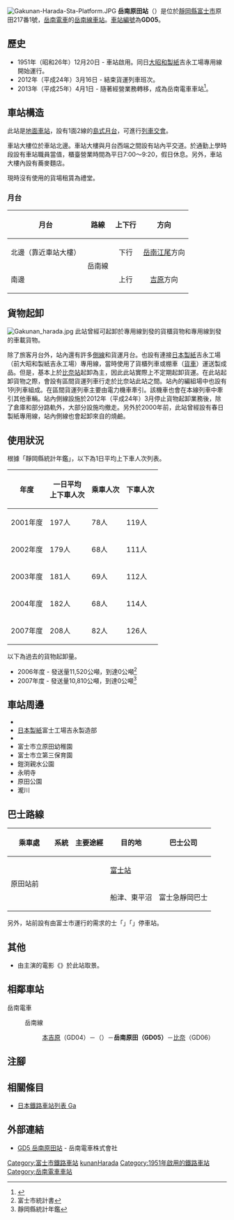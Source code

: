 {{NoteTA|G1=Transport
|T=zh-hans:岳南原田站;zh-hk:岳南原田站;zh-tw:岳南原田車站;
|1=zh-hans:岳南原田站;zh-hk:岳南原田站;zh-tw:岳南原田車站;
}}
{{Infobox station
|公司色 = #ff4f00
|站名 = 岳南原田
|圖片 = Gakunan-Harada 1.jpg
|圖片說明 = 車站大樓（2006年8月）
|日文原名 = 岳南原田
|平假名 = がくなんはらだ
|羅馬拼音 = GAKUNANHARADA
|副站名 = 
|電報略號 = 
|所在地 = {{JPN}}[[靜岡縣|靜岡縣]][[富士市|富士市]]原田217番1號
|座標 = {{coord|35|9|58.24|N|138|42|19.45|E|type:railwaystation_region:JP-24|display=inline,title}}
|車站構造 = [[地面車站|地面車站]]
|月台配置 = 1面2線
|啟用年月日 = 1951年（[[昭和|昭和]]26年）12月20日
|廢站年月日 = 
|乘客人數 = 136
|上下車人次 = 
|統計年度 = 2018
|轉車 = 
|全寬備註 = 
|adjacent = {{Adjacent stations|system=岳南電車|line=GD|left=本吉原|right=比奈|note-left=GD04<br>1.4km|note-mid=GD05<br>距離[[吉原站|吉原]]4.4km|note-right=GD06<br>1.0km}}
}}
[[File:Gakunan-Harada-Sta-Platform.JPG|thumb]]
'''岳南原田站'''（{{jpn|j=岳南原田駅|hg=がくなんはらだえき|rm=Gakunanharada eki|f=y}}）是位於[[靜岡縣|靜岡縣]][[富士市|富士市]]原田217番1號，[[岳南電車|岳南電車]]的[[岳南線|岳南線]][[鐵路車站|車站]]。[[車站編號|車站編號]]為'''GD05'''。

== 歷史 ==
* 1951年（昭和26年）12月20日 - {{Translink|ja|岳南鉄道|岳南鐵道}}車站啟用。同日[[日本製紙|大昭和製紙]]吉永工場專用線開始運行。
* 2012年（平成24年）3月16日 - 結束貨運列車班次。
* 2013年（平成25年）4月1日 - 隨著經營業務轉移，成為岳南電車車站<ref name="nikkei20130125">{{Cite_news|title=岳南鉄道、鉄道事業を分割し４月子会社設立|newspaper=[[日本經濟新聞|日本經濟新聞]]|date=2013-01-25|url=http://www.nikkei.com/article/DGXNZO50949390U3A120C1L61000/|accessdate=2013-01-27|language=ja|archive-date=2021-02-14|archive-url=https://web.archive.org/web/20210214103457/https://www.nikkei.com/article/DGXNZO50949390U3A120C1L61000/|dead-url=no}}</ref>。

== 車站構造 ==
此站是[[地面車站|地面車站]]，設有1面2線的[[島式月台|島式月台]]，可進行[[列車交會|列車交會]]。

車站大樓位於車站北邊。車站大樓與月台西端之間設有站內平交道。於通勤上學時段設有車站職員當值，櫃臺營業時間為平日7:00〜9:20，假日休息。另外，車站大樓內設有蕎麥麵店。

現時沒有使用的貨場租賃為禮堂。

=== 月台 ===
{| rules="rows" class="wikitable"
!月台!!路線!!上下行!!方向
|-
! 北邊（靠近車站大樓）
| rowspan=2 style="text-align:center"| {{color|#ff4f00"|■}}岳南線
| style="text-align:center"| 下行
| style="text-align:center"| [[岳南江尾站|岳南江尾]]方向
|-
! 南邊
| style="text-align:center"| 上行
| style="text-align:center"| [[吉原車站#岳南電車|吉原]]方向
|}

== 貨物起卸 ==
[[File:Gakunan_harada.jpg|thumb]]
此站曾經可起卸於專用線到發的貨櫃貨物和專用線到發的車載貨物。

除了旅客月台外，站內還有許多[[侧线_(铁路)|側線]]和貨運月台。也設有連接[[日本製紙|日本製紙]]吉永工場（前大昭和製紙吉永工場）專用線，當時使用了貨櫃列車或棚車（{{Translink|ja|国鉄ワム80000形貨車|日本國鐵WaMu80000形貨車|WaMu80000形}}[[鐵路貨車|貨車]]）運送製成品。但是，基本上於[[比奈站|比奈站]]起卸為主，因此此站實際上不定期起卸貨運。在此站起卸貨物之際，會設有區間貨運列車行走於比奈站此站之間。站內的編組場中也設有1列列車組成。在區間貨運列車主要由{{Translink|ja|名鉄デキ500形電気機関車|名鐵DeKi500形電力機車|ED50形}}電力機車牽引。該機車也會在本線列車中牽引其他車輛。站內側線設施於2012年（平成24年）3月停止貨物起卸業務後，除了倉庫和部分路軌外，大部分設施均撤走。另外於2000年前，此站曾經設有春日製紙專用線，站內側線也會起卸來自{{Translink|ja|荒川化学工業|荒川化學工業}}的燒鹼。

== 使用狀況 ==
根據「靜岡縣統計年鑑」，以下為1日平均上下車人次列表。

{| class="wikitable" style="margin: 1em 0.2em; text-align: center;"
|- style="background: #ddd;"
!年度
!一日平均<br />上下車人次
!乘車人次
!下車人次
|-
|2001年度||197人||78人||119人
|-
|2002年度||179人||68人||111人
|-
|2003年度||181人||69人||112人
|-
|2004年度||182人||68人||114人
|-
|2007年度||208人||82人||126人
|}

以下為過去的貨物起卸量。
* 2006年度 - 發送量11,520公噸，到達0公噸<ref>富士市統計書</ref>
* 2007年度 - 發送量10,810公噸，到達0公噸<ref>靜岡縣統計年鑑</ref>

== 車站周邊 ==
* {{Translink|ja|富士市役所#まちづくりセンター|富士市政廳#城市規劃中心|富士市政廳原田城市規劃中心}}
* [[日本製紙|日本製紙]]富士工場吉永製造部
* {{Translink|ja|富士市立原田小学校|富士市立原田小學}}
* 富士市立原田幼稚園
* 富士市立第三保育園
* 鎧渕親水公園
* 永明寺
* 原田公園
* 瀧川

== 巴士路線 ==
{| class="wikitable"
!colspan="2"|乘車處!!系統!!主要途經!!目的地!!巴士公司!!備註
|-
|rowspan="2"|原田站前||rowspan="2"| || ||{{Translink|ja|吉原中央駅|吉原中央站}}||[[富士站|富士站]]||{{Translink|ja|富士急静岡バス|富士急靜岡巴士}}||
|-
| ||||船津、東平沼||富士急靜岡巴士||
|}

另外，站前設有由富士市運行的需求的士「{{Translink|ja|富士市コミュニティバス|富士市社區巴士|螢火蟲}}」「{{Translink|ja|富士市コミュニティバス|富士市社區巴士|輝夜姬}}」停車站。

== 其他 ==
* 由{{Translink|ja|野村義男}}主演的電影《{{Translink|ja|三等高校生}}》於此站取景。

== 相鄰車站 ==
; 岳南電車
: {{color|#ff4f00|■}}岳南線
:: [[本吉原站|本吉原]]（GD04）－（{{Translink|ja|田宿信号所|田宿號誌站}}）－'''岳南原田（GD05）'''－[[比奈站|比奈]]（GD06）
== 注腳 ==
{{Reflist}}
== 相關條目 ==
{{commonscat|Gakunan-Harada Station}}
* [[日本鐵路車站列表_Ga|日本鐵路車站列表 Ga]]
== 外部連結 ==
* [https://www.gakutetsu.jp/station/gakunan_harada.html GD5 岳南原田站] {{Wayback|url=https://www.gakutetsu.jp/station/gakunan_harada.html |date=20210309150158 }}{{ja icon}} - 岳南電車株式會社
{{岳南線}}
{{DEFAULTSORT:Gakunan-Harada}}
[[Category:富士市鐵路車站|Category:富士市鐵路車站]]
[[Category:日本鐵路車站_Ga|kunanHarada]]
[[Category:1951年啟用的鐵路車站|Category:1951年啟用的鐵路車站]]
[[Category:岳南電車車站|Category:岳南電車車站]]